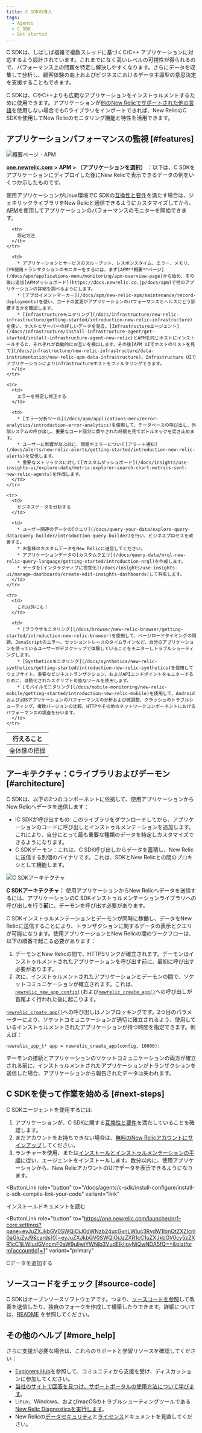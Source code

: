 ```yaml
---
title: C SDKの導入
tags:
  - Agents
  - C SDK
  - Get started
---
```


C SDKは、しばしば複雑で複数スレッドに基づくC/C++ アプリケーションに対応するよう設計されています。これまでになく高いレベルの可視性が得られるので、パフォーマンス上の問題を特定し解決しやすくなります。さらにデータを収集して分析し、顧客体験の向上およびビジネスにおけるデータ主導型の意思決定を支援することもできます。

C SDKは、CやC++よりも広範なアプリケーションをインストゥルメントするために使用できます。アプリケーションが[他のNew Relicでサポートされた他の言語](/docs/using-new-relic/welcome-new-relic/getting-started/glossary#agent)を使用しない場合でもCライブラリをインポートできれば、New RelicのC SDKを使用してNew Relicのモニタリング機能と特性を活用できます。

## アプリケーションパフォーマンスの監視 [#features]

![概要ページ - APM](./images/c-apm-summary.png "概要ページ - APM")

[**one.newrelic.com**](http://one.newrelic.com/) **> APM > （アプリケーションを選択）** ：以下は、C SDKをアプリケーションにディプロイした後にNew Relicで表示できるデータの例をいくつか示したものです。

使用アプリケーションがLinux環境でC SDKの[互換性と要件](https://docs.newrelic.co.jp/docs/c-agent-compatibility-requirements)を満たす場合は、ジェネリックライブラリをNew Relicと通信できるようにカスタマイズしてから、[APM](/docs/apm/new-relic-apm/getting-started/introduction-new-relic-apm)を使用してアプリケーションのパフォーマンスのモニターを開始できます。

<Table>
  <thead>
    <tr>
      <th style={{ width: "200px" }}>
        行えること
      </th>

      <th>
        設定方法
      </th>
    </tr>
  </thead>

  <tbody>
    <tr>
      <td>
        全体像の把握
      </td>

      <td>
        * アプリケーションとサービスのスループット、レスポンスタイム、エラー、メモリ、CPU使用トランザクションのモニターをするには、まず[APM**概要**ページ](/docs/apm/applications-menu/monitoring/apm-overview-page)から始め、その後に追加[APMダッシュボード](https://docs.newrelic.co.jp/docs/apm)で他のアプリケーションの詳細を調べるようにします。
        * [デプロイメントマーカー](/docs/apm/new-relic-apm/maintenance/record-deployments)を使い、コードの変更がアプリケーションのパフォーマンスとヘルスにどう影響するかを確認します。
        * [Infrastructureモニタリング](/docs/infrastructure/new-relic-infrastructure/getting-started/introduction-new-relic-infrastructure)を使い、ホストとサーバーの詳しいデータを見る。[Infrastructureエージェント](/docs/infrastructure/install-infrastructure-agent/get-started/install-infrastructure-agent-new-relic)とAPMを同じホストにインストールすると、それぞれが自動的にお互いを検出します。その後[APM UIでホストのリストを見て](/docs/infrastructure/new-relic-infrastructure/data-instrumentation/new-relic-apm-data-infrastructure)、Infrastructure UIでアプリケーションによりInfrastructureホストをフィルタリングできます。
      </td>
    </tr>

    <tr>
      <td>
        エラーを特定し修正する
      </td>

      <td>
        * [エラー分析ツール](/docs/apm/applications-menu/error-analytics/introduction-error-analytics)を使用して、データベースの呼び出し、外部システムの呼び出し、重要なコード部分に費やされた時間を見てボトルネックを突き止めます。
        * ユーザーに影響が及ぶ前に、問題やエラーについて[アラート通知](/docs/alerts/new-relic-alerts/getting-started/introduction-new-relic-alerts)を受信します。
        * 重要なメトリックスに対して[カスタムダッシュボード](/docs/insights/use-insights-ui/explore-data/metric-explorer-search-chart-metrics-sent-new-relic-agents)を作成します。
      </td>
    </tr>

    <tr>
      <td>
        ビジネスデータを分析する
      </td>

      <td>
        * ユーザー関連のデータの[クエリ](/docs/query-your-data/explore-query-data/query-builder/introduction-query-builder)を行い、ビジネスプロセスを改善する。
        * お客様のカスタムデータをNew Relicに送信してください。
        * アプリケーションデータの[カスタムクエリ](/docs/query-data/nrql-new-relic-query-language/getting-started/introduction-nrql)を作成します。
        * データを[インタラクティブに視覚化](/docs/insights/use-insights-ui/manage-dashboards/create-edit-insights-dashboards)して共有します。
      </td>
    </tr>

    <tr>
      <td>
        これ以外にも！
      </td>

      <td>
        * [ブラウザモニタリング](/docs/browser/new-relic-browser/getting-started/introduction-new-relic-browser)を使用して、ページロードタイミングの問題、JavaScriptのエラー、セッショントレースのタイムラインなど、自分のアプリケーションを使っているユーザーがデスクトップで体験していることをモニターしトラブルシューティングします。
        * [Syntheticsモニタリング](/docs/synthetics/new-relic-synthetics/getting-started/introduction-new-relic-synthetics)を使用してウェブサイト、重要なビジネストランザクション、およびAPIエンドポイントをモニターするために、自動化されたスクリプト可能なツールを使用します。
        * [モバイルモニタリング](/docs/mobile-monitoring/new-relic-mobile/getting-started/introduction-new-relic-mobile)を使用して、AndroidおよびiOSアプリケーションのパフォーマンスの分析および微調整、クラッシュのトラブルシューティング、複数バージョンの比較、HTTPやその他のネットワークコンポーネントにおけるパフォーマンスの調査を行います。
      </td>
    </tr>
  </tbody>
</Table>

## アーキテクチャ：Cライブラリおよびデーモン [#architecture]

C SDKは、以下の2つのコンポーネントに依拠して、使用アプリケーションからNew Relicへデータを送信します：

* lC SDKが呼び出すもの: このライブラリをダウンロードしてから、アプリケーションのコードに呼び出しとインストゥルメンテーションを追加します。これにより、自分にとって最も重要な種類のデータを特定しカスタマイズできるようになります。
* C SDKデーモン：これは、C SDK呼び出しからデータを蓄積し、New Relicに送信する別個のバイナリです。これは、SDKとNew Relicとの間のプロキシとして機能します。

![C SDKアーキテクチャ](./images/c-sdk-daemon-architecture0430.png "C SDKアーキテクチャ")

**C SDKアーキテクチャ：** 使用アプリケーションからNew Relicへデータを送信するには、アプリケーションのC SDKインストゥルメンテーションライブラリへの呼び出しを行う**前**に、デーモンを呼び出す必要があります。

C SDKインストゥルメンテーションとデーモンが同時に稼働し、データをNew Relicに送信することにより、トランザクションに関するデータの表示とクエリが可能になります。使用アプリケーションとNew Relicの間のワークフローは、以下の順番で起こる必要があります：

1. デーモンとNew Relicの間で、HTTPSリンクが確立されます。デーモンはインストゥルメントされたアプリケーションを呼び出す前に、最初に呼び出す必要があります。
2. 次に、インストゥルメントされたアプリケーションとデーモンの間で、ソケットコミュニケーションが確立されます。これは、[`newrelic_new_app_config()`](https://newrelic.github.io/c-sdk/libnewrelic_8h.html#af067b3ff89a40b6fa417e18be5e847aa)および[`newrelic_create_app()`](https://newrelic.github.io/c-sdk/libnewrelic_8h.html#a61dd90439ae3cc5060021f6ab4701132)への呼び出しが首尾よく行われた後に起こります。

[`newrelic_create_app()`](https://newrelic.github.io/c-sdk/libnewrelic_8h.html#a61dd90439ae3cc5060021f6ab4701132)への呼び出しはノンブロッキングです。2つ目のパラメーターにより、ソケットコミュニケーションが適切に確立されるよう、使用しているインストゥルメントされたアプリケーションが待つ時間を指定できます。例えば：

```
newrelic_app_t* app = newrelic_create_app(config, 10000);
```

デーモンの接続とアプリケーションのソケットコミュニケーションの両方が確立される前に、インストゥルメントされたアプリケーションがトランザクションを送信した場合、アプリケーションから報告されたデータは失われます。

## C SDKを使って作業を始める [#next-steps]

C SDKエージェントを使用するには:

1. アプリケーションが、C SDKに関する[互換性と要件](/docs/agents/c-sdk/get-started/c-sdk-compatibility-requirements)を満たしていることを確認します。
2. まだアカウントをお持ちできない場合は、[無料のNew Relicアカウントにサインアップ](https://newrelic.com/signup)してください。
3. ランチャーを使用、または[インストールとインストゥルメンテーションの手順](/docs/install-c-sdk-compile-link-your-code)に従い、エージェントをインストールします。数分以内に、使用アプリケーションから、New RelicアカウントのUIでデータを表示できるようになります。

<ButtonLink
  role="button"
  to="/docs/agents/c-sdk/install-configure/install-c-sdk-compile-link-your-code"
  variant="link"
>
  インストールドキュメントを読む
</ButtonLink>

<ButtonLink
  role="button"
  to="https://one.newrelic.com/launcher/nr1-core.settings?pane=eyJuZXJkbGV0SWQiOiJ0dWNzb24ucGxnLWluc3RydW1lbnQtZXZlcnl0aGluZyJ9&cards[0]=eyJuZXJkbGV0SWQiOiJzZXR1cC1uZXJkbGV0cy5zZXR1cC1jLWludGVncmF0aW9uIiwiYWNjb3VudElkIjoyNjQwNDA5fQ==&platform[accountId]=1"
  variant="primary"
>
  Cデータを追加する
</ButtonLink>

## ソースコードをチェック [#source-code]

C SDKはオープンソースソフトウェアです。つまり、[ソースコードを参照](https://github.com/newrelic/c-sdk)して改善を送信したり、独自のフォークを作成して構築したりできます。詳細については、[README](https://github.com/newrelic/c-sdk/blob/main/README.md) を参照してください。

## その他のヘルプ [#more_help]

さらに支援が必要な場合は、これらのサポートと学習リソースを確認してください：

* [Explorers Hub](https://discuss.newrelic.com/)を参照して、コミュニティから支援を受け、ディスカッションに参加してください。
* [当社のサイトで回答を見つけ、サポートポータルの使用方法について学びます](/docs/using-new-relic/welcome-new-relic/get-started/find-help-use-support-portal)。
* Linux、Windows、およびmacOSのトラブルシューティングツールである[New Relic Diagnosticsを実行します](/docs/using-new-relic/cross-product-functions/troubleshooting/new-relic-diagnostics)。
* New Relicの[データセキュリティ](/docs/security)と[ライセンス](/docs/licenses)ドキュメントを見直してください。
